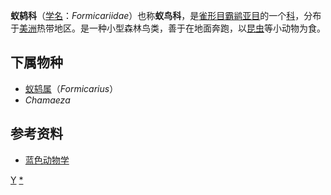 {{Automatic Taxobox
| taxon = Formicariidae
| authority = [[乔治·罗伯特·格雷|Gray]]，1840
| image =Chamaeza nobilis.jpg
| image_caption = [[纵纹蚁鸫|纵纹蚁鸫]]（''Chamaeza nobilis''）
}}
'''蚁鸫科'''（[[学名|学名]]：''Formicariidae''）也称'''蚁鸟科'''，是[[雀形目|雀形目]][[霸鹟亚目|霸鹟亚目]]的一个[[科_(生物)|科]]，分布于[[美洲|美洲]]热带地区。是一种小型森林鸟类，善于在地面奔跑，以[[昆虫|昆虫]]等小动物为食。

==下属物种==
* [[蚁鸫属|蚁鸫属]]（''Formicarius''）
* ''Chamaeza''

==参考资料==
* [http://www.blueanimalbio.com/bird/quexingmu.htm#3 蓝色动物学] {{Wayback|url=http://www.blueanimalbio.com/bird/quexingmu.htm#3 |date=20130731162222 }}
{{雀形目小作品}}
{{Taxonbar}}
[[Category:_1840年描述的分类群|Y]]
[[Category:蚁鸟科|*]]